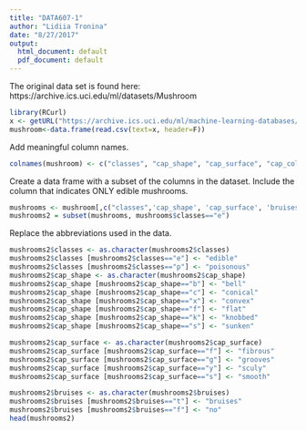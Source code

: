 ```yaml
---
title: "DATA607-1"
author: "Lidiia Tronina"
date: "8/27/2017"
output:
  html_document: default
  pdf_document: default
---
```

The original data set is found here:  https://archive.ics.uci.edu/ml/datasets/Mushroom
```r
library(RCurl)
x <- getURL("https://archive.ics.uci.edu/ml/machine-learning-databases/mushroom/agaricus-lepiota.data")
mushroom<-data.frame(read.csv(text=x, header=F))
```


Add meaningful column names.
```r
colnames(mushroom) <- c("classes", "cap_shape", "cap_surface", "cap_color", "bruises", "odor")
```
Create a data frame with a subset of the columns in the dataset. Include the column that indicates ONLY edible mushrooms.  
```r
mushrooms <- mushroom[,c("classes",'cap_shape', 'cap_surface', 'bruises')]
mushrooms2 = subset(mushrooms, mushrooms$classes=="e")
```
Replace the abbreviations used in the data. 
```r
mushrooms2$classes <- as.character(mushrooms2$classes)
mushrooms2$classes [mushrooms2$classes=="e"] <- "edible"
mushrooms2$classes [mushrooms2$classes=="p"] <- "poisonous"
mushrooms2$cap_shape <- as.character(mushrooms2$cap_shape)
mushrooms2$cap_shape [mushrooms2$cap_shape=="b"] <- "bell"
mushrooms2$cap_shape [mushrooms2$cap_shape=="c"] <- "conical"
mushrooms2$cap_shape [mushrooms2$cap_shape=="x"] <- "convex"
mushrooms2$cap_shape [mushrooms2$cap_shape=="f"] <- "flat"
mushrooms2$cap_shape [mushrooms2$cap_shape=="k"] <- "knobbed"
mushrooms2$cap_shape [mushrooms2$cap_shape=="s"] <- "sunken"

mushrooms2$cap_surface <- as.character(mushrooms2$cap_surface)
mushrooms2$cap_surface [mushrooms2$cap_surface=="f"] <- "fibrous"
mushrooms2$cap_surface [mushrooms2$cap_surface=="g"] <- "grooves"
mushrooms2$cap_surface [mushrooms2$cap_surface=="y"] <- "sculy"
mushrooms2$cap_surface [mushrooms2$cap_surface=="s"] <- "smooth"

mushrooms2$bruises <- as.character(mushrooms2$bruises)
mushrooms2$bruises [mushrooms2$bruises=="t"] <- "bruises"
mushrooms2$bruises [mushrooms2$bruises=="f"] <- "no"
head(mushrooms2)
```

